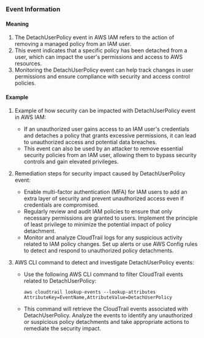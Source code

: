 
### Event Information

#### Meaning

1. The DetachUserPolicy event in AWS IAM refers to the action of removing a managed policy from an IAM user.
2. This event indicates that a specific policy has been detached from a user, which can impact the user's permissions and access to AWS resources.
3. Monitoring the DetachUserPolicy event can help track changes in user permissions and ensure compliance with security and access control policies.

#### Example

1. Example of how security can be impacted with DetachUserPolicy event in AWS IAM:
   - If an unauthorized user gains access to an IAM user's credentials and detaches a policy that grants excessive permissions, it can lead to unauthorized access and potential data breaches.
   - This event can also be used by an attacker to remove essential security policies from an IAM user, allowing them to bypass security controls and gain elevated privileges.

2. Remediation steps for security impact caused by DetachUserPolicy event:
   - Enable multi-factor authentication (MFA) for IAM users to add an extra layer of security and prevent unauthorized access even if credentials are compromised.
   - Regularly review and audit IAM policies to ensure that only necessary permissions are granted to users. Implement the principle of least privilege to minimize the potential impact of policy detachment.
   - Monitor and analyze CloudTrail logs for any suspicious activity related to IAM policy changes. Set up alerts or use AWS Config rules to detect and respond to unauthorized policy detachments.

3. AWS CLI command to detect and investigate DetachUserPolicy events:
   - Use the following AWS CLI command to filter CloudTrail events related to DetachUserPolicy:
     ```
     aws cloudtrail lookup-events --lookup-attributes AttributeKey=EventName,AttributeValue=DetachUserPolicy
     ```
   - This command will retrieve the CloudTrail events associated with DetachUserPolicy. Analyze the events to identify any unauthorized or suspicious policy detachments and take appropriate actions to remediate the security impact.


